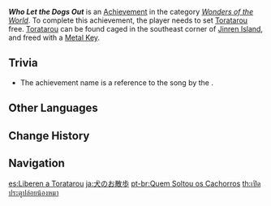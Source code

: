 {{Achievement Infobox
|id           = 81108
|order id     = 1105
|category     = Wonders of the World
|description  = Set [[Toratarou]] free.
|requirements = [[Toratarou]] can be found caged in the southeast corner of [[Jinren Island]], and freed with a [[Metal Key]].
|primogems    = 5
|tracking     = 
|hidden       = 1
|topic        = 
|type         = Exploration
}}
'''''Who Let the Dogs Out''''' is an [[Achievement]] in the category ''[[Wonders of the World]]''. To complete this achievement, the player needs to set [[Toratarou]] free. [[Toratarou]] can be found caged in the southeast corner of [[Jinren Island]], and freed with a [[Metal Key]].

==Trivia==
* The achievement name is a reference to the song {{w|Who Let the Dogs Out}} by the {{w|Baha Men}}.
<!--
==Video Guides==
{{EVT
|video1   = 
|caption1 = 
}}
-->
==Other Languages==
{{Other Languages
|en      = Who Let the Dogs Out
|zhs     = 开门放狗
|zhs_rm  = Kāimén Fàng Gǒu
|zht     = 開門放狗
|zht_rm  = Kāimén Fàng Gǒu
|zh_tl   = Open the Door, Set Free the Dog
|ja      = 犬のお散歩
|ja_rm   = Inu no O-sanpo
|ja_tl   = Dog Walk
|ko      = 개 풀기
|ko_tl   = Free the Dog
|es      = Liberen a Toratarou
|es_tl   = Free Toratarou
|fr      = C'est l'heure de la promenade ?
|fr_tl   = Is it time for a walk?
|ru      = Вольный пёс
|ru_tl   = Free Dog
|th      = เปิดประตูปล่อยน้องหมา
|th_rm   = 
|th_tl   = 
|vi      = Mở Cửa Thả Chó
|vi_tl   = Open the Door (and) Release the Dogs
|de      = Befreie den Hund
|de_tl   = Free the Dog
|id      = Bebaskan Anjingnya
|id_tl   = Free the Dog
|pt      = Quem Soltou os Cachorros
|pt_tl   = 
|tr      = Köpekleri Kim Saldı
|tr_tl   = Who Attacked the Dogs
|it      = Chi ha fatto uscire i cani?
|it_tl   = 
}}

==Change History==
{{Change History|2.0}}
<!--
==References==
{{Reflist}}
-->
==Navigation==
{{Achievement Navbox|Wonders of the World|Exploration}}

[[es:Liberen a Toratarou]]
[[ja:犬のお散歩]]
[[pt-br:Quem Soltou os Cachorros]]
[[th:เปิดประตูปล่อยน้องหมา]]